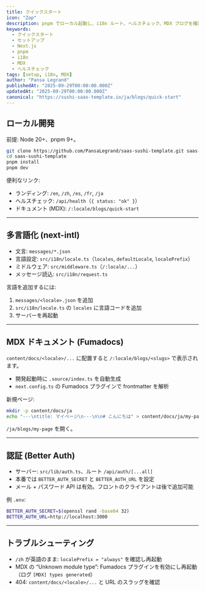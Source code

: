 ```yaml
---
title: クイックスタート
icon: "Zap"
description: pnpm でローカル起動し、i18n ルート、ヘルスチェック、MDX ブログを確認。認証・課金・ドキュメントの設定場所を把握します。
keywords:
  - クイックスタート
  - セットアップ
  - Next.js
  - pnpm
  - i18n
  - MDX
  - ヘルスチェック
tags: [setup, i18n, MDX]
author: "Pansa Legrand"
publishedAt: "2025-09-29T00:00:00.000Z"
updatedAt: "2025-09-29T00:00:00.000Z"
canonical: "https://sushi-saas-template.io/ja/blogs/quick-start"
---
```


## ローカル開発

前提: Node 20+、pnpm 9+。

```bash
git clone https://github.com/PansaLegrand/saas-sushi-template.git saas-sushi-template
cd saas-sushi-template
pnpm install
pnpm dev
```

便利なリンク:

- ランディング: `/en`, `/zh`, `/es`, `/fr`, `/ja`
- ヘルスチェック: `/api/health`（`{ status: "ok" }`）
- ドキュメント (MDX): `/:locale/blogs/quick-start`

---

## 多言語化 (next-intl)

- 文言: `messages/*.json`
- 言語設定: `src/i18n/locale.ts`（`locales`, `defaultLocale`, `localePrefix`）
- ミドルウェア: `src/middleware.ts`（`/:locale/...`）
- メッセージ読込: `src/i18n/request.ts`

言語を追加するには:

1) `messages/<locale>.json` を追加
2) `src/i18n/locale.ts` の `locales` に言語コードを追加
3) サーバーを再起動

---

## MDX ドキュメント (Fumadocs)

`content/docs/<locale>/...` に配置すると `/:locale/blogs/<slugs>` で表示されます。

- 開発起動時に `.source/index.ts` を自動生成
- `next.config.ts` の Fumadocs プラグインで frontmatter を解析

新規ページ:

```bash
mkdir -p content/docs/ja
echo "---\ntitle: マイページ\n---\n\n# こんにちは" > content/docs/ja/my-page.mdx
```

`/ja/blogs/my-page` を開く。

---

## 認証 (Better Auth)

- サーバー: `src/lib/auth.ts`、ルート `/api/auth/[...all]`
- 本番では `BETTER_AUTH_SECRET` と `BETTER_AUTH_URL` を設定
- メール + パスワード API は有効。フロントのクライアントは後で追加可能

例 `.env`:

```bash
BETTER_AUTH_SECRET=$(openssl rand -base64 32)
BETTER_AUTH_URL=http://localhost:3000
```

---

## トラブルシューティング

- `/zh` が英語のまま: `localePrefix = "always"` を確認し再起動
- MDX の “Unknown module type”: Fumadocs プラグインを有効にし再起動（ログ `[MDX] types generated`）
- 404: `content/docs/<locale>/...` と URL のスラッグを確認
